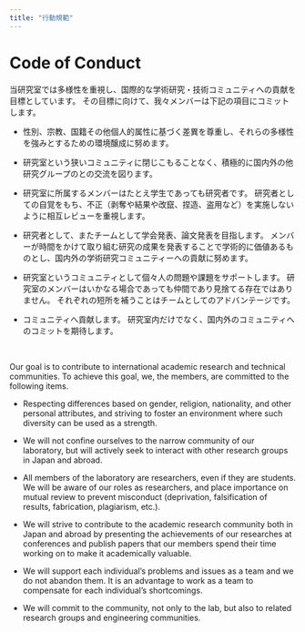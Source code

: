 ```yaml
---
title: "行動規範"
---
```


# Code of Conduct

当研究室では多様性を重視し、国際的な学術研究・技術コミュニティへの貢献を目標としています。 
その目標に向けて、我々メンバーは下記の項目にコミットします。  

- 性別、宗教、国籍その他個人的属性に基づく差異を尊重し、それらの多様性を強みとするための環境醸成に努めます。  
  
- 研究室という狭いコミュニティに閉じこもることなく、積極的に国内外の他研究グループのとの交流を図ります。 
  
- 研究室に所属するメンバーはたとえ学生であっても研究者です。 
研究者としての自覚をもち、不正（剥奪や結果や改竄、捏造、盗用など）を実施しないように相互レビューを重視します。 
  
- 研究者として、またチームとして学会発表、論文発表を目指します。 
メンバーが時間をかけて取り組む研究の成果を発表することで学術的に価値あるものとし、国内外の学術研究コミュニティーへの貢献に努めます。 
  
- 研究室というコミュニティとして個々人の問題や課題をサポートします。 
研究室のメンバーはいかなる場合であっても仲間であり見捨てる存在ではありません。 
それぞれの短所を補うことはチームとしてのアドバンテージです。 
  
- コミュニティへ貢献します。 
研究室内だけでなく、国内外のコミュニティへのコミットを期待します。  

<br>

Our goal is to contribute to international academic research and technical communities. 
To achieve this goal, we, the members, are committed to the following items.  

- Respecting differences based on gender, religion, nationality, and other personal attributes, and striving to foster an environment where such diversity can be used as a strength.  

- We will not confine ourselves to the narrow community of our laboratory, but will actively seek to interact with other research groups in Japan and abroad.  

- All members of the laboratory are researchers, even if they are students. 
We will be aware of our roles as researchers, and place importance on mutual review to prevent misconduct (deprivation, falsification of results, fabrication, plagiarism, etc.).  

- We will strive to contribute to the academic research community both in Japan and abroad by presenting the achievements of our researches at conferences and publish papers that our members spend their time working on to make it academically valuable.

- We will support each individual's problems and issues as a team and we do not abandon them. It is an advantage to work as a team to compensate for each individual's shortcomings.  

- We will commit to the community, not only to the lab, but also to related research groups and engineering communities.  

